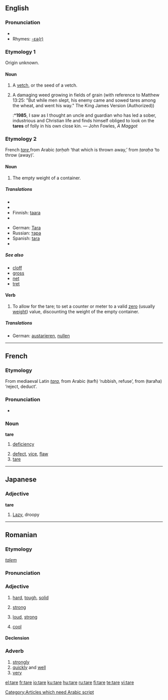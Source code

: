 ==English==
{{wikipedia|dab=tare}}
===Pronunciation===
* {{IPA|/tɛ:/}}
*Rhymes: [[Rhymes:English:-ɛə(r)|-ɛə(r)]]

===Etymology 1===
Origin unknown.

====Noun====
{{en-noun}}

# {{rare}} A [[vetch]], or the seed of a vetch.
# {{rare}} A damaging weed growing in fields of grain (with reference to Matthew 13:25: "But while men slept, his enemy came and sowed tares among the wheat, and went his way." The King James Version (Authorized))
#:*'''1985''', I saw as I thought an uncle and guardian who has led a sober, industrious and Christian life and finds himself obliged to look on the '''tares''' of folly in his own close kin. — John Fowles, ''A Maggot''

===Etymology 2===
French ''[[tare#French|tare]]'',from Arabic ''ṭarḥah'' ‘that which is thrown away,’ from ''ṭaraḥa'' ‘to throw (away)’.
[[Category:Articles which need Arabic script]]
{{wikipedia|tare weight}}
====Noun====
{{en-noun}}

# The empty weight of a container.

=====Translations=====
{{trans-top}}
*{{trreq|Chinese}}
*{{trreq|Dutch}}
*Finnish: [[taara]]
*{{trreq|French}}
{{trans-mid}}
*German: [[Tara]] {{n}}
*Russian: [[тара]] {{n}}
*Spanish: [[tara]] {{f}}
*{{trreq|Swedish}}
{{trans-bottom}}

=====See also=====
* [[cloff]]
* [[gross]]
* [[net]]
* [[tret]]

====Verb====
{{en-verb|tar|ing}}

# To allow for the tare; to set a counter or meter to a valid [[zero]] (usually [[weight]]) value, discounting the weight of the empty container.

=====Translations=====
*German: [[austarieren]], [[nullen]]

----

==French==

===Etymology===
From mediaeval Latin ''[[tara]]'', from Arabic {{ARchar|[[طرح]]}} (ŧarħ) ‘rubbish, refuse’, from {{ARchar|[[طرح]]}} (ŧaraħa) ‘reject, deduct’.

===Pronunciation===
* {{IPA|/taʀ/}}

===Noun===
'''tare''' {{f}}

# {{archaic|lang=fr}} [[deficiency]]
# [[defect]], [[vice]], [[flaw]]
# [[tare#English|tare]]

----

==Japanese==

===Adjective===
'''tare'''

# [[lazy|Lazy]], droopy

----

==Romanian==

===Etymology===
{{L.|ro}} ''[[talem]]''

===Pronunciation===
{{IPA|['ta.re]|lang=ro}}

===Adjective===
{{ro-adj|2}}

# {{context|of a material}} [[hard]], [[tough]], [[solid]]
# {{context|of a person}} [[strong]]
# {{context|of a voice}} [[loud]], [[strong]]
# {{colloquial|lang=ro}} [[cool]]

====Declension====
{{ro-adj-2-e|tar}}

===Adverb===
{{ro-adv}}

# [[strongly]]
# [[quickly]] and [[well]]
# [[very]]

[[el:tare]]
[[fr:tare]]
[[io:tare]]
[[ku:tare]]
[[hu:tare]]
[[ru:tare]]
[[fi:tare]]
[[te:tare]]
[[vi:tare]]
